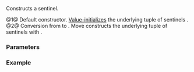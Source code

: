 {{cpp/ranges/zip_view/sentinel/title|''sentinel''}}
{{cpp/ranges/zip_view/navbar}}
{{dcl begin}}
{{dcl|num=1|since=c++23|1=
/*sentinel*/() = default;
}}
{{dcl|num=2|since=c++23|1=
constexpr /*sentinel*/( /*sentinel*/&lt;!Const&gt; i )
    requires Const &amp;&amp;
        (std::convertible_to&lt;
            ranges::sentinel_t&lt;Views&gt;,
            ranges::sentinel_t&lt;/*maybe-const*/&lt;Const, Views&gt;&gt;&gt; &amp;&amp; ...);
}}
{{dcl end}}

Constructs a sentinel.

@1@ Default constructor. [[cpp/language/value_initialization|Value-initializes]] the underlying tuple of sentinels {{tti|end_}}.
@2@ Conversion from {{c|/*sentinel*/&lt;false&gt;}} to {{c|/*sentinel*/&lt;true&gt;}}. Move constructs the underlying tuple of sentinels {{tti|end_}} with {{c|std::move(i.end_)}}.

===Parameters===
{{par begin}}
{{par|i|a {{c|/*sentinel*/&lt;false&gt;}}}}
{{par end}}

===Example===
{{example
|code=
|output=
}}

{{langlinks|es|ja|ru|zh}}